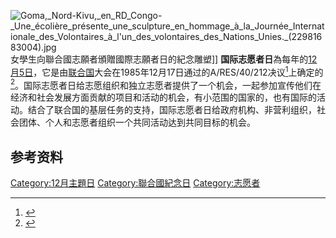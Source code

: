 [[File:Goma,_Nord-Kivu,_en_RD_Congo-_Une_écolière_présente_une_sculpture_en_hommage_à_la_Journée_Internationale_des_Volontaires_à_l'un_des_volontaires_des_Nations_Unies._(22981683004).jpg|thumb]]女學生向聯合國志願者頒贈國際志願者日的紀念雕塑]]
'''国际志愿者日'''為每年的[[12月5日|12月5日]]，它是由[[联合国|联合国]]大会在1985年12月17日通过的A/RES/40/212决议<ref>{{cite web | title = 联合国大会第四十届会议通过的决议:按决议号数排列(从大到小)A/RES/40/259 - A/RES/40/201 | publisher = unv.org | url = http://www.un.org/chinese/aboutun/prinorgs/ga/40/40all3.htm | accessdate = 2009-12-04 | language = zh | archive-date = 2007-08-09 | archive-url = https://web.archive.org/web/20070809041755/http://www.un.org/chinese/aboutun/prinorgs/ga/40/40all3.htm | dead-url = no }}</ref>上确定的<ref>{{cite web | title = International Volunteer Day, 5 December | publisher = unv.org | url = http://dynamic.unv.org/infobase/facts/04_08_17DEU_fs_IVD.htm | accessdate = 2009-12-03 | language = en | deadurl = yes | archiveurl = https://web.archive.org/web/20090914153450/http://dynamic.unv.org/infobase/facts/04_08_17DEU_fs_IVD.htm | archivedate = 2009-09-14 }}</ref>。国际志愿者日给志愿组织和独立志愿者提供了一个机会，一起参加宣传他们在经济和社会发展方面贡献的项目和活动的机会，有小范围的国家的，也有国际的活动。结合了联合国的基层任务的支持，国际志愿者日给政府机构、非营利组织，社会团体、个人和志愿者组织一个共同活动达到共同目标的机会。<br />

== 参考资料 ==
{{commonscat|国际志愿者日}}
{{reflist|1}}

{{節日小作品}}
{{UN-stub}}
[[Category:12月主題日|Category:12月主題日]]
[[Category:聯合國紀念日|Category:聯合國紀念日]]
[[Category:志愿者|Category:志愿者]]
